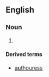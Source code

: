 ==English==

===Noun===
{{en-noun}}

# {{obsolete spelling of|en|author}}

====Derived terms====
* [[authouress]]